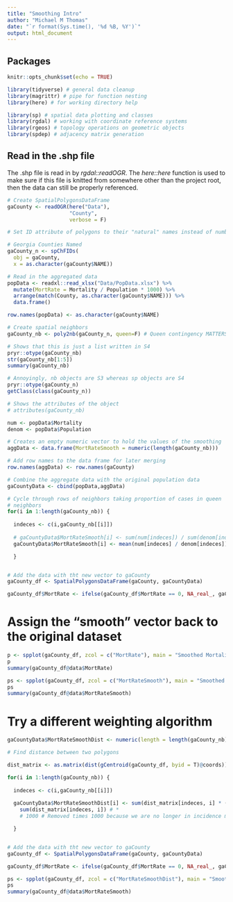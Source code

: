 ```yaml
---
title: "Smoothing Intro"
author: "Michael M Thomas"
date: "`r format(Sys.time(), '%d %B, %Y')`"
output: html_document
---
```


## Packages

```r
knitr::opts_chunk$set(echo = TRUE)

library(tidyverse) # general data cleanup
library(magrittr) # pipe for function nesting
library(here) # for working directory help

library(sp) # spatial data plotting and classes
library(rgdal) # working with coordinate reference systems
library(rgeos) # topology operations on geometric objects
library(spdep) # adjacency matrix generation


```

## Read in the .shp file
The .shp file is read in by *rgdal::readOGR*. The *here::here* function is used to make sure if this file is knitted from somewhere other than the project root, then the data can still be properly referenced.

```r
# Create SpatialPolygonsDataFrame
gaCounty <- readOGR(here("Data"), 
                    "County",
                    verbose = F)

# Set ID attribute of polygons to their "natural" names instead of numbers

# Georgia Counties Named
gaCounty_n <- spChFIDs(
  obj = gaCounty,
  x = as.character(gaCounty$NAME))

# Read in the aggregated data
popData <- readxl::read_xlsx("Data/PopData.xlsx") %>% 
  mutate(MortRate = Mortality / Population * 1000) %>% 
  arrange(match(County, as.character(gaCounty$NAME))) %>% 
  data.frame()

row.names(popData) <- as.character(gaCounty$NAME)

```


```r
# Create spatial neighbors
gaCounty_nb <- poly2nb(gaCounty_n, queen=F) # Queen contingency MATTERS see emmanuel county

```


```r

# Shows that this is just a list written in S4
pryr::otype(gaCounty_nb)
str(gaCounty_nb[1:5])
summary(gaCounty_nb)

# Annoyingly, nb objects are S3 whereas sp objects are S4
pryr::otype(gaCounty_n)
getClass(class(gaCounty_n))

# Shows the attributes of the object
# attributes(gaCounty_nb)
```


```r

num <- popData$Mortality
denom <- popData$Population

# Creates an empty numeric vector to hold the values of the smoothing
aggData <- data.frame(MortRateSmooth = numeric(length(gaCounty_nb)))

# Add row names to the data frame for later merging
row.names(aggData) <- row.names(gaCounty)

# Combine the aggregate data with the original population data
gaCountyData <- cbind(popData,aggData)

# Cycle through rows of neighbors taking proportion of cases in queen
# neighbors
for(i in 1:length(gaCounty_nb)) {
  
  indeces <- c(i,gaCounty_nb[[i]])
  
  # gaCountyData$MortRateSmooth[i] <- sum(num[indeces]) / sum(denom[indeces]) * 1000
  gaCountyData$MortRateSmooth[i] <- mean(num[indeces] / denom[indeces]) * 1000

  }


# Add the data with tht new vector to gaCounty
gaCounty_df <- SpatialPolygonsDataFrame(gaCounty, gaCountyData)

gaCounty_df$MortRate <- ifelse(gaCounty_df$MortRate == 0, NA_real_, gaCounty_df$MortRate)

```


# Assign the "smooth" vector back to the original dataset


```r

p <- spplot(gaCounty_df, zcol = c("MortRate"), main = "Smoothed Mortality Rates 17")
p
summary(gaCounty_df@data$MortRate)

```

```r

ps <- spplot(gaCounty_df, zcol = c("MortRateSmooth"), main = "Smoothed Mortality Rates 17")
ps
summary(gaCounty_df@data$MortRateSmooth)

```

# Try a different weighting algorithm

```r

gaCountyData$MortRateSmoothDist <- numeric(length = length(gaCounty_nb))

# Find distance between two polygons

dist_matrix <- as.matrix(dist(gCentroid(gaCounty_df, byid = T)@coords))

for(i in 1:length(gaCounty_nb)) {
  
  indeces <- c(i,gaCounty_nb[[i]])
  
  gaCountyData$MortRateSmoothDist[i] <- sum(dist_matrix[indeces, i] * (num[indeces] / denom[indeces])) /
    sum(dist_matrix[indeces, i]) # * 
    # 1000 # Removed times 1000 because we are no longer in incidence measures

  }


# Add the data with tht new vector to gaCounty
gaCounty_df <- SpatialPolygonsDataFrame(gaCounty, gaCountyData)

gaCounty_df$MortRate <- ifelse(gaCounty_df$MortRate == 0, NA_real_, gaCounty_df$MortRate)


```

```r

ps <- spplot(gaCounty_df, zcol = c("MortRateSmoothDist"), main = "Smoothed Mortality Rates 17")
ps
summary(gaCounty_df@data$MortRateSmooth)

```
  